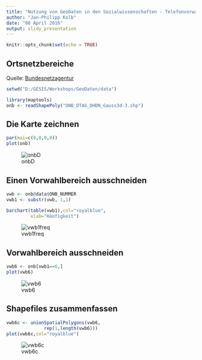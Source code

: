 ```yaml
---
title: "Nutzung von GeoDaten in den Sozialwissenschaften - Telefonvorwahlen"
author: "Jan-Philipp Kolb"
date: "08 April 2016"
output: slidy_presentation
---
```


```r
knitr::opts_chunk$set(echo = TRUE)
```

## Ortsnetzbereiche

Quelle: [Bundesnetzagentur](http://www.bundesnetzagentur.de/DE/Sachgebiete/Telekommunikation/Unternehmen_Institutionen/Nummerierung/Rufnummern/ONVerzeichnisse/GISDaten_ONBGrenzen/ONBGrenzen_Basepage.html)

```r
setwd("D:/GESIS/Workshops/GeoDaten/data")
```


```r
library(maptools)
onb <- readShapePoly("ONB_DTAG_DHDN_Gauss3d-3.shp")
```

## Die Karte zeichnen

```r
par(mai=c(0,0,0,0))
plot(onb)
```

![onbD](https://raw.githubusercontent.com/Japhilko/GeoData/master/data/figure/onbGermany.png)

## Einen Vorwahlbereich ausschneiden

```r
vwb <- onb@data$ONB_NUMMER
vwb1 <- substr(vwb, 1,1)
```

```r
barchart(table(vwb1),col="royalblue",
         xlab="Häufigkeit")
```

![vwb1freq](https://raw.githubusercontent.com/Japhilko/GeoData/master/data/figure/vwb1freq.png)

## Vorwahlbereich ausschneiden

```r
vwb6 <- onb[vwb1==6,]
plot(vwb6)
```

![vwb6](https://raw.githubusercontent.com/Japhilko/GeoData/master/data/figure/vwb6.png)

## Shapefiles zusammenfassen

```r
vwb6c <- unionSpatialPolygons(vwb6,
              rep(1,length(vwb6)))
plot(vwb6c,col="royalblue")
```

![vwb6c](https://raw.githubusercontent.com/Japhilko/GeoData/master/data/figure/vwb6c.png)